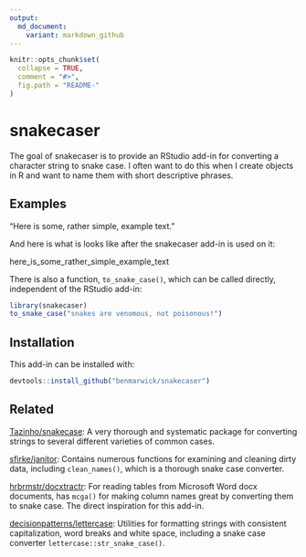 ```yaml
---
output:
  md_document:
    variant: markdown_github
---
```


<!-- README.md is generated from README.Rmd. Please edit that file -->

```r
knitr::opts_chunk$set(
  collapse = TRUE,
  comment = "#>",
  fig.path = "README-"
)
```

# snakecaser

The goal of snakecaser is to provide an RStudio add-in for converting a character string to snake case. I often want to do this when I create objects in R and want to name them with short descriptive phrases.

## Examples

"Here is some, rather simple, example text."

And here is what is looks like after the snakecaser add-in is used on it:

here_is_some_rather_simple_example_text

There is also a function, `to_snake_case()`, which can be called directly, independent of the RStudio add-in:

```r
library(snakecaser)
to_snake_case("snakes are venomous, not poisonous!")
```

## Installation

This add-in can be installed with:

```r
devtools::install_github("benmarwick/snakecaser")
```

## Related

[Tazinho/snakecase](https://github.com/Tazinho/snakecase): A very thorough and systematic package for converting strings to several different varieties of common cases. 

[sfirke/janitor](https://github.com/sfirke/janitor): Contains numerous functions for examining and cleaning dirty data, including `clean_names()`, which is a thorough snake case converter. 

[hrbrmstr/docxtractr](https://github.com/hrbrmstr/docxtractr/issues/7): For reading tables from Microsoft Word docx documents, has `mcga()` for making column names great by converting them to snake case. The direct inspiration for this add-in. 

[decisionpatterns/lettercase](https://github.com/decisionpatterns/lettercase): Utilities for formatting strings with consistent capitalization, word
    breaks and white space, including a snake case converter `lettercase::str_snake_case()`.
